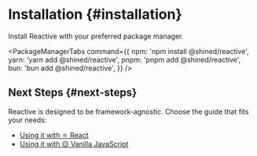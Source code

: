 # Installation \{#installation}

Install Reactive with your preferred package manager.


<PackageManagerTabs
  command={{
    npm: 'npm install @shined/reactive',
    yarn: 'yarn add @shined/reactive',
    pnpm: 'pnpm add @shined/reactive',
    bun: 'bun add @shined/reactive',
  }}
/>

## Next Steps \{#next-steps}

Reactive is designed to be framework-agnostic. Choose the guide that fits your needs:

- [Using it with ⚛️ React](/guide/usage/react)
- [Using it with 🟡 Vanilla JavaScript](/guide/usage/vanilla)
